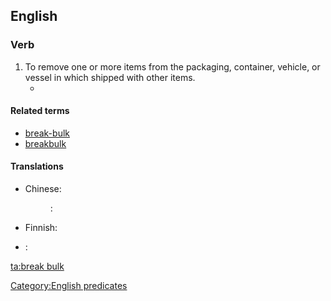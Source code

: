 ==English==

===Verb===
{{en-verb|inf=[[break]] [[bulk]]|breaks bulk|breaking bulk|broke bulk|broken bulk}}

# To remove one or more items from the packaging, container, vehicle, or vessel in which shipped with other items.
#* {{quote-journal|journal=Railway age|volume=72|year=1922|title=Erie Adopts Direct Freight Delivery at New York: Plan Involves '''Breaking Bulk''' at Jersey City, N. J., and Use of Auto Trucks, Tractors and Trailers and Ferries|passage=a plan is under advisement for the extension of the present newly installed method by the utilization of '''breaking bulk''' at a transfer, transferring the freight to containers which will be moved by special container floats to a centrally located pier and then by trucks to destination or to inland stations.}}

====Related terms====
* [[break-bulk]]
* [[breakbulk]]

====Translations====
{{trans-top|to remove items in shipment from their packaging, container, or vessel}}
* Chinese:
*: {{ttbc|Mandarin}}: {{t|zh|卸货|sc=Hani}}
* Finnish: {{t-|fi|purkaa lasti|alt=purkaa lastia}}
{{trans-mid}}
* {{ttbc|Russian}}: {{t-|ru|начинать разгрузку|tr=načinát’ razgrúzku|sc=Cyrl}}
{{trans-bottom}}

[[Category:English predicates]]

[[ta:break bulk]]